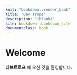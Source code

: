 ```yaml
---
knit: "bookdown::render_book"
title: "Dev Trope"
description: "(blank)"
site: bookdown::bookdown_site
documentclass: book
---
```


# Welcome

__데브트로프__ 에 오신 것을 환영합니다.

